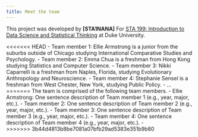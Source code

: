 ```yaml
---
title: Meet the team
---
```


This project was developed by **\[STA1NANA]** For [STA 199: Introduction to Data Science and Statistical Thinking](https://sta199-s25.github.io/) at Duke University.

<<<<<<< HEAD
-   Team member 1: Ellie Armstrong is a junior from the suburbs outside of Chicago studying International Comparative Studies and Psychology.
-   Team member 2: Emma Chua is a freshman from Hong Kong studying Statistics and Computer Science.
-   Team member 3: Nikki Caparrelli is a freshman from Naples, Florida, studying Evolutionary Anthropology and Neuroscience.
-   Team member 4: Stephanie Sensel is a freshman from West Chester, New York, studying Public Policy.
-   ...
=======
The team is comprised of the following team members.
-   Ellie Armstrong: One sentence description of Team member 1 (e.g., year, major, etc.).
-   Team member 2: One sentence description of Team member 2 (e.g., year, major, etc.).
-   Team member 3: One sentence description of Team member 3 (e.g., year, major, etc.).
-   Team member 4: One sentence description of Team member 4 (e.g., year, major, etc.).
-   
>>>>>>> 3b44d4813b8be7081a07bfb29ad5383e351b9b80
